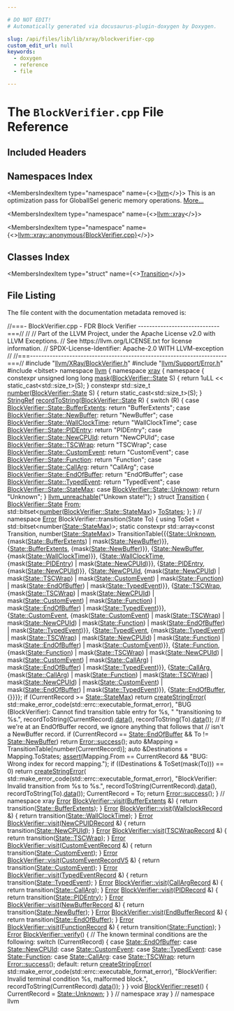 ```yaml
---

# DO NOT EDIT!
# Automatically generated via docusaurus-plugin-doxygen by Doxygen.

slug: /api/files/lib/lib/xray/blockverifier-cpp
custom_edit_url: null
keywords:
  - doxygen
  - reference
  - file

---
```





# The `BlockVerifier.cpp` File Reference

<DoxygenPage pluginConfig={pluginConfig}>



## Included Headers

<IncludesList>
<IncludesListItem
  filePath="llvm/XRay/BlockVerifier.h"
  permalink="/docs/api/files/include/include/llvm/include/llvm/xray/blockverifier-h"
  isLocal="true" />
<IncludesListItem
  filePath="llvm/Support/Error.h"
  permalink="/docs/api/files/include/include/llvm/include/llvm/support/error-h"
  isLocal="true" />
<IncludesListItem
  filePath="bitset"
  permalink=""
  isLocal="false" />
</IncludesList>

## Namespaces Index

<MembersIndex>

<MembersIndexItem
  type="namespace"
  name={<><a href="/docs/api/namespaces/llvm">llvm</a></>}>
This is an optimization pass for GlobalISel generic memory operations. <a href="/docs/api/namespaces/llvm/#details">More...</a>
</MembersIndexItem>

<MembersIndexItem
  type="namespace"
  name={<><a href="/docs/api/namespaces/llvm/xray">llvm::xray</a></>}>
</MembersIndexItem>

<MembersIndexItem
  type="namespace"
  name={<><a href="/docs/api/namespaces/llvm/xray/anonymous-blockverifier-cpp-">llvm::xray::anonymous&#123;BlockVerifier.cpp&#125;</a></>}>
</MembersIndexItem>

</MembersIndex>

## Classes Index

<MembersIndex>

<MembersIndexItem
  type="struct"
  name={<><a href="/docs/api/structs/llvm/xray/anonymous-namespace-blockverifier-cpp-/transition">Transition</a></>}>
</MembersIndexItem>

</MembersIndex>


## File Listing

The file content with the documentation metadata removed is:

<ProgramListing>

<Link id="l00001" /><CodeLine lineNumber="1"><Highlight kind="comment">//===- BlockVerifier.cpp - FDR Block Verifier -----------------------------===//</Highlight><Highlight kind="normal"></Highlight></CodeLine>
<Link id="l00002" /><CodeLine lineNumber="2"><Highlight kind="normal"></Highlight><Highlight kind="comment">//</Highlight><Highlight kind="normal"></Highlight></CodeLine>
<Link id="l00003" /><CodeLine lineNumber="3"><Highlight kind="normal"></Highlight><Highlight kind="comment">// Part of the LLVM Project, under the Apache License v2.0 with LLVM Exceptions.</Highlight><Highlight kind="normal"></Highlight></CodeLine>
<Link id="l00004" /><CodeLine lineNumber="4"><Highlight kind="normal"></Highlight><Highlight kind="comment">// See https://llvm.org/LICENSE.txt for license information.</Highlight><Highlight kind="normal"></Highlight></CodeLine>
<Link id="l00005" /><CodeLine lineNumber="5"><Highlight kind="normal"></Highlight><Highlight kind="comment">// SPDX-License-Identifier: Apache-2.0 WITH LLVM-exception</Highlight><Highlight kind="normal"></Highlight></CodeLine>
<Link id="l00006" /><CodeLine lineNumber="6"><Highlight kind="normal"></Highlight><Highlight kind="comment">//</Highlight><Highlight kind="normal"></Highlight></CodeLine>
<Link id="l00007" /><CodeLine lineNumber="7"><Highlight kind="normal"></Highlight><Highlight kind="comment">//===----------------------------------------------------------------------===//</Highlight><Highlight kind="normal"></Highlight></CodeLine>
<Link id="l00008" /><CodeLine lineNumber="8"><Highlight kind="normal"></Highlight><Highlight kind="preprocessor">#include &quot;<a href="/docs/api/files/include/include/llvm/include/llvm/xray/blockverifier-h">llvm/XRay/BlockVerifier.h</a>&quot;</Highlight><Highlight kind="normal"></Highlight></CodeLine>
<Link id="l00009" /><CodeLine lineNumber="9"><Highlight kind="normal"></Highlight><Highlight kind="preprocessor">#include &quot;<a href="/docs/api/files/include/include/llvm/include/llvm/support/error-h">llvm/Support/Error.h</a>&quot;</Highlight><Highlight kind="normal"></Highlight></CodeLine>
<Link id="l00010" /><CodeLine lineNumber="10"><Highlight kind="normal"></Highlight></CodeLine>
<Link id="l00011" /><CodeLine lineNumber="11"><Highlight kind="normal"></Highlight><Highlight kind="preprocessor">#include &lt;bitset&gt;</Highlight><Highlight kind="normal"></Highlight></CodeLine>
<Link id="l00012" /><CodeLine lineNumber="12"><Highlight kind="normal"></Highlight></CodeLine>
<Link id="l00013" /><CodeLine lineNumber="13"><Highlight kind="normal"></Highlight><Highlight kind="keyword">namespace </Highlight><Highlight kind="normal"><a href="/docs/api/namespaces/llvm">llvm</a> &#123;</Highlight></CodeLine>
<Link id="l00014" /><CodeLine lineNumber="14"><Highlight kind="normal"></Highlight><Highlight kind="keyword">namespace </Highlight><Highlight kind="normal"><a href="/docs/api/namespaces/llvm/xray">xray</a> &#123;</Highlight></CodeLine>
<Link id="l00015" /><CodeLine lineNumber="15" lineLink="/docs/api/namespaces/llvm/xray/anonymous-blockverifier-cpp-"><Highlight kind="normal"></Highlight><Highlight kind="keyword">namespace </Highlight><Highlight kind="normal">&#123;</Highlight></CodeLine>
<Link id="l00016" /><CodeLine lineNumber="16"><Highlight kind="normal"></Highlight></CodeLine>
<Link id="l00017" /><CodeLine lineNumber="17" lineLink="/docs/api/namespaces/llvm/xray/anonymous-blockverifier-cpp-/#a4f553792295c397cd8537913983ea459"><Highlight kind="normal"></Highlight><Highlight kind="keyword">constexpr</Highlight><Highlight kind="normal"> </Highlight><Highlight kind="keywordtype">unsigned</Highlight><Highlight kind="normal"> </Highlight><Highlight kind="keywordtype">long</Highlight><Highlight kind="normal"> </Highlight><Highlight kind="keywordtype">long</Highlight><Highlight kind="normal"> <a href="/docs/api/namespaces/llvm/xray/anonymous-blockverifier-cpp-/#a4f553792295c397cd8537913983ea459">mask</a>(<a href="/docs/api/classes/llvm/xray/blockverifier/#a59694dabdf15b05a6ed96e3d6395921a">BlockVerifier::State</a> S) &#123;</Highlight></CodeLine>
<Link id="l00018" /><CodeLine lineNumber="18"><Highlight kind="normal">  </Highlight><Highlight kind="keywordflow">return</Highlight><Highlight kind="normal"> 1uLL &lt;&lt; </Highlight><Highlight kind="keyword">static&#95;cast&lt;</Highlight><Highlight kind="normal">std::size&#95;t</Highlight><Highlight kind="keyword">&gt;</Highlight><Highlight kind="normal">(S);</Highlight></CodeLine>
<Link id="l00019" /><CodeLine lineNumber="19"><Highlight kind="normal">&#125;</Highlight></CodeLine>
<Link id="l00020" /><CodeLine lineNumber="20"><Highlight kind="normal"></Highlight></CodeLine>
<Link id="l00021" /><CodeLine lineNumber="21" lineLink="/docs/api/namespaces/llvm/xray/anonymous-blockverifier-cpp-/#a08f237df2d000ae6ee9be82263c9292d"><Highlight kind="normal"></Highlight><Highlight kind="keyword">constexpr</Highlight><Highlight kind="normal"> std::size&#95;t <a href="/docs/api/namespaces/llvm/xray/anonymous-blockverifier-cpp-/#a08f237df2d000ae6ee9be82263c9292d">number</a>(<a href="/docs/api/classes/llvm/xray/blockverifier/#a59694dabdf15b05a6ed96e3d6395921a">BlockVerifier::State</a> S) &#123;</Highlight></CodeLine>
<Link id="l00022" /><CodeLine lineNumber="22"><Highlight kind="normal">  </Highlight><Highlight kind="keywordflow">return</Highlight><Highlight kind="normal"> </Highlight><Highlight kind="keyword">static&#95;cast&lt;</Highlight><Highlight kind="normal">std::size&#95;t</Highlight><Highlight kind="keyword">&gt;</Highlight><Highlight kind="normal">(S);</Highlight></CodeLine>
<Link id="l00023" /><CodeLine lineNumber="23"><Highlight kind="normal">&#125;</Highlight></CodeLine>
<Link id="l00024" /><CodeLine lineNumber="24"><Highlight kind="normal"></Highlight></CodeLine>
<Link id="l00025" /><CodeLine lineNumber="25" lineLink="/docs/api/namespaces/llvm/xray/anonymous-blockverifier-cpp-/#a0d2a440e7c11b9833fa3a8c6f1c9149c"><Highlight kind="normal"><a href="/docs/api/classes/llvm/stringref">StringRef</a> <a href="/docs/api/namespaces/llvm/xray/anonymous-blockverifier-cpp-/#a0d2a440e7c11b9833fa3a8c6f1c9149c">recordToString</a>(<a href="/docs/api/classes/llvm/xray/blockverifier/#a59694dabdf15b05a6ed96e3d6395921a">BlockVerifier::State</a> R) &#123;</Highlight></CodeLine>
<Link id="l00026" /><CodeLine lineNumber="26"><Highlight kind="normal">  </Highlight><Highlight kind="keywordflow">switch</Highlight><Highlight kind="normal"> (R) &#123;</Highlight></CodeLine>
<Link id="l00027" /><CodeLine lineNumber="27"><Highlight kind="normal">  </Highlight><Highlight kind="keywordflow">case</Highlight><Highlight kind="normal"> <a href="/docs/api/classes/llvm/xray/blockverifier/#a59694dabdf15b05a6ed96e3d6395921aad40f124c04e0f7053a59091324c057bb">BlockVerifier::State::BufferExtents</a>:</Highlight></CodeLine>
<Link id="l00028" /><CodeLine lineNumber="28"><Highlight kind="normal">    </Highlight><Highlight kind="keywordflow">return</Highlight><Highlight kind="normal"> </Highlight><Highlight kind="stringliteral">&quot;BufferExtents&quot;</Highlight><Highlight kind="normal">;</Highlight></CodeLine>
<Link id="l00029" /><CodeLine lineNumber="29"><Highlight kind="normal">  </Highlight><Highlight kind="keywordflow">case</Highlight><Highlight kind="normal"> <a href="/docs/api/classes/llvm/xray/blockverifier/#a59694dabdf15b05a6ed96e3d6395921aa9640a8ab0717de99a9cba910898a29e1">BlockVerifier::State::NewBuffer</a>:</Highlight></CodeLine>
<Link id="l00030" /><CodeLine lineNumber="30"><Highlight kind="normal">    </Highlight><Highlight kind="keywordflow">return</Highlight><Highlight kind="normal"> </Highlight><Highlight kind="stringliteral">&quot;NewBuffer&quot;</Highlight><Highlight kind="normal">;</Highlight></CodeLine>
<Link id="l00031" /><CodeLine lineNumber="31"><Highlight kind="normal">  </Highlight><Highlight kind="keywordflow">case</Highlight><Highlight kind="normal"> <a href="/docs/api/classes/llvm/xray/blockverifier/#a59694dabdf15b05a6ed96e3d6395921aa0e35c3a890a74eac23be4290fbb514b9">BlockVerifier::State::WallClockTime</a>:</Highlight></CodeLine>
<Link id="l00032" /><CodeLine lineNumber="32"><Highlight kind="normal">    </Highlight><Highlight kind="keywordflow">return</Highlight><Highlight kind="normal"> </Highlight><Highlight kind="stringliteral">&quot;WallClockTime&quot;</Highlight><Highlight kind="normal">;</Highlight></CodeLine>
<Link id="l00033" /><CodeLine lineNumber="33"><Highlight kind="normal">  </Highlight><Highlight kind="keywordflow">case</Highlight><Highlight kind="normal"> <a href="/docs/api/classes/llvm/xray/blockverifier/#a59694dabdf15b05a6ed96e3d6395921aabf3fd8939cdbbe2ffa4241c50b79aa2a">BlockVerifier::State::PIDEntry</a>:</Highlight></CodeLine>
<Link id="l00034" /><CodeLine lineNumber="34"><Highlight kind="normal">    </Highlight><Highlight kind="keywordflow">return</Highlight><Highlight kind="normal"> </Highlight><Highlight kind="stringliteral">&quot;PIDEntry&quot;</Highlight><Highlight kind="normal">;</Highlight></CodeLine>
<Link id="l00035" /><CodeLine lineNumber="35"><Highlight kind="normal">  </Highlight><Highlight kind="keywordflow">case</Highlight><Highlight kind="normal"> <a href="/docs/api/classes/llvm/xray/blockverifier/#a59694dabdf15b05a6ed96e3d6395921aa4d5e3885bd7d52c169962c2f3fe53802">BlockVerifier::State::NewCPUId</a>:</Highlight></CodeLine>
<Link id="l00036" /><CodeLine lineNumber="36"><Highlight kind="normal">    </Highlight><Highlight kind="keywordflow">return</Highlight><Highlight kind="normal"> </Highlight><Highlight kind="stringliteral">&quot;NewCPUId&quot;</Highlight><Highlight kind="normal">;</Highlight></CodeLine>
<Link id="l00037" /><CodeLine lineNumber="37"><Highlight kind="normal">  </Highlight><Highlight kind="keywordflow">case</Highlight><Highlight kind="normal"> <a href="/docs/api/classes/llvm/xray/blockverifier/#a59694dabdf15b05a6ed96e3d6395921aa859cbd93cb41d14122da3077763072ce">BlockVerifier::State::TSCWrap</a>:</Highlight></CodeLine>
<Link id="l00038" /><CodeLine lineNumber="38"><Highlight kind="normal">    </Highlight><Highlight kind="keywordflow">return</Highlight><Highlight kind="normal"> </Highlight><Highlight kind="stringliteral">&quot;TSCWrap&quot;</Highlight><Highlight kind="normal">;</Highlight></CodeLine>
<Link id="l00039" /><CodeLine lineNumber="39"><Highlight kind="normal">  </Highlight><Highlight kind="keywordflow">case</Highlight><Highlight kind="normal"> <a href="/docs/api/classes/llvm/xray/blockverifier/#a59694dabdf15b05a6ed96e3d6395921aac8b0247e97b3b6334312cddb4de4182e">BlockVerifier::State::CustomEvent</a>:</Highlight></CodeLine>
<Link id="l00040" /><CodeLine lineNumber="40"><Highlight kind="normal">    </Highlight><Highlight kind="keywordflow">return</Highlight><Highlight kind="normal"> </Highlight><Highlight kind="stringliteral">&quot;CustomEvent&quot;</Highlight><Highlight kind="normal">;</Highlight></CodeLine>
<Link id="l00041" /><CodeLine lineNumber="41"><Highlight kind="normal">  </Highlight><Highlight kind="keywordflow">case</Highlight><Highlight kind="normal"> <a href="/docs/api/classes/llvm/xray/blockverifier/#a59694dabdf15b05a6ed96e3d6395921aa86408593c34af77fdd90df932f8b5261">BlockVerifier::State::Function</a>:</Highlight></CodeLine>
<Link id="l00042" /><CodeLine lineNumber="42"><Highlight kind="normal">    </Highlight><Highlight kind="keywordflow">return</Highlight><Highlight kind="normal"> </Highlight><Highlight kind="stringliteral">&quot;Function&quot;</Highlight><Highlight kind="normal">;</Highlight></CodeLine>
<Link id="l00043" /><CodeLine lineNumber="43"><Highlight kind="normal">  </Highlight><Highlight kind="keywordflow">case</Highlight><Highlight kind="normal"> <a href="/docs/api/classes/llvm/xray/blockverifier/#a59694dabdf15b05a6ed96e3d6395921aa2255a845dfaa556c825c2e5696cd9e78">BlockVerifier::State::CallArg</a>:</Highlight></CodeLine>
<Link id="l00044" /><CodeLine lineNumber="44"><Highlight kind="normal">    </Highlight><Highlight kind="keywordflow">return</Highlight><Highlight kind="normal"> </Highlight><Highlight kind="stringliteral">&quot;CallArg&quot;</Highlight><Highlight kind="normal">;</Highlight></CodeLine>
<Link id="l00045" /><CodeLine lineNumber="45"><Highlight kind="normal">  </Highlight><Highlight kind="keywordflow">case</Highlight><Highlight kind="normal"> <a href="/docs/api/classes/llvm/xray/blockverifier/#a59694dabdf15b05a6ed96e3d6395921aae5da385dbefcea25180d295762b0b38f">BlockVerifier::State::EndOfBuffer</a>:</Highlight></CodeLine>
<Link id="l00046" /><CodeLine lineNumber="46"><Highlight kind="normal">    </Highlight><Highlight kind="keywordflow">return</Highlight><Highlight kind="normal"> </Highlight><Highlight kind="stringliteral">&quot;EndOfBuffer&quot;</Highlight><Highlight kind="normal">;</Highlight></CodeLine>
<Link id="l00047" /><CodeLine lineNumber="47"><Highlight kind="normal">  </Highlight><Highlight kind="keywordflow">case</Highlight><Highlight kind="normal"> <a href="/docs/api/classes/llvm/xray/blockverifier/#a59694dabdf15b05a6ed96e3d6395921aa583dedceb162e94531b777a3b8902743">BlockVerifier::State::TypedEvent</a>:</Highlight></CodeLine>
<Link id="l00048" /><CodeLine lineNumber="48"><Highlight kind="normal">    </Highlight><Highlight kind="keywordflow">return</Highlight><Highlight kind="normal"> </Highlight><Highlight kind="stringliteral">&quot;TypedEvent&quot;</Highlight><Highlight kind="normal">;</Highlight></CodeLine>
<Link id="l00049" /><CodeLine lineNumber="49"><Highlight kind="normal">  </Highlight><Highlight kind="keywordflow">case</Highlight><Highlight kind="normal"> <a href="/docs/api/classes/llvm/xray/blockverifier/#a59694dabdf15b05a6ed96e3d6395921aa98dc330541bd24c811d0a8c4646e6cc6">BlockVerifier::State::StateMax</a>:</Highlight></CodeLine>
<Link id="l00050" /><CodeLine lineNumber="50"><Highlight kind="normal">  </Highlight><Highlight kind="keywordflow">case</Highlight><Highlight kind="normal"> <a href="/docs/api/classes/llvm/xray/blockverifier/#a59694dabdf15b05a6ed96e3d6395921aa88183b946cc5f0e8c96b2e66e1c74a7e">BlockVerifier::State::Unknown</a>:</Highlight></CodeLine>
<Link id="l00051" /><CodeLine lineNumber="51"><Highlight kind="normal">    </Highlight><Highlight kind="keywordflow">return</Highlight><Highlight kind="normal"> </Highlight><Highlight kind="stringliteral">&quot;Unknown&quot;</Highlight><Highlight kind="normal">;</Highlight></CodeLine>
<Link id="l00052" /><CodeLine lineNumber="52"><Highlight kind="normal">  &#125;</Highlight></CodeLine>
<Link id="l00053" /><CodeLine lineNumber="53"><Highlight kind="normal">  <a href="/docs/api/files/include/include/llvm/include/llvm/support/errorhandling-h/#ace243f5c25697a1107cce46626b3dc94">llvm&#95;unreachable</a>(</Highlight><Highlight kind="stringliteral">&quot;Unkown state!&quot;</Highlight><Highlight kind="normal">);</Highlight></CodeLine>
<Link id="l00054" /><CodeLine lineNumber="54"><Highlight kind="normal">&#125;</Highlight></CodeLine>
<Link id="l00055" /><CodeLine lineNumber="55"><Highlight kind="normal"></Highlight></CodeLine>
<Link id="l00056" /><CodeLine lineNumber="56" lineLink="/docs/api/structs/llvm/xray/anonymous-namespace-blockverifier-cpp-/transition"><Highlight kind="normal"></Highlight><Highlight kind="keyword">struct </Highlight><Highlight kind="normal"><a href="/docs/api/structs/llvm/xray/anonymous-namespace-blockverifier-cpp-/transition">Transition</a> &#123;</Highlight></CodeLine>
<Link id="l00057" /><CodeLine lineNumber="57" lineLink="/docs/api/structs/llvm/xray/anonymous-namespace-blockverifier-cpp-/transition/#ae2db70898790d0891b54d7985573bb7f"><Highlight kind="normal">  <a href="/docs/api/classes/llvm/xray/blockverifier/#a59694dabdf15b05a6ed96e3d6395921a">BlockVerifier::State</a> <a href="/docs/api/structs/llvm/xray/anonymous-namespace-blockverifier-cpp-/transition/#ae2db70898790d0891b54d7985573bb7f">From</a>;</Highlight></CodeLine>
<Link id="l00058" /><CodeLine lineNumber="58" lineLink="/docs/api/structs/llvm/xray/anonymous-namespace-blockverifier-cpp-/transition/#af1892ba84da4d41dedcbbe08677e09d1"><Highlight kind="normal">  std::bitset&lt;<a href="/docs/api/namespaces/llvm/xray/anonymous-blockverifier-cpp-/#a08f237df2d000ae6ee9be82263c9292d">number</a>(<a href="/docs/api/classes/llvm/xray/blockverifier/#a59694dabdf15b05a6ed96e3d6395921aa98dc330541bd24c811d0a8c4646e6cc6">BlockVerifier::State::StateMax</a>)&gt; <a href="/docs/api/structs/llvm/xray/anonymous-namespace-blockverifier-cpp-/transition/#af1892ba84da4d41dedcbbe08677e09d1">ToStates</a>;</Highlight></CodeLine>
<Link id="l00059" /><CodeLine lineNumber="59"><Highlight kind="normal">&#125;;</Highlight></CodeLine>
<Link id="l00060" /><CodeLine lineNumber="60"><Highlight kind="normal"></Highlight></CodeLine>
<Link id="l00061" /><CodeLine lineNumber="61"><Highlight kind="normal">&#125; </Highlight><Highlight kind="comment">// namespace</Highlight><Highlight kind="normal"></Highlight></CodeLine>
<Link id="l00062" /><CodeLine lineNumber="62"><Highlight kind="normal"></Highlight></CodeLine>
<Link id="l00063" /><CodeLine lineNumber="63"><Highlight kind="normal"><a href="/docs/api/classes/llvm/error">Error</a> BlockVerifier::transition(State To) &#123;</Highlight></CodeLine>
<Link id="l00064" /><CodeLine lineNumber="64"><Highlight kind="normal">  </Highlight><Highlight kind="keyword">using </Highlight><Highlight kind="normal">ToSet = std::bitset&lt;number(<a href="/docs/api/classes/llvm/xray/blockverifier/#a59694dabdf15b05a6ed96e3d6395921aa98dc330541bd24c811d0a8c4646e6cc6">State::StateMax</a>)&gt;;</Highlight></CodeLine>
<Link id="l00065" /><CodeLine lineNumber="65"><Highlight kind="normal">  </Highlight><Highlight kind="keyword">static</Highlight><Highlight kind="normal"> </Highlight><Highlight kind="keyword">constexpr</Highlight><Highlight kind="normal"> std::array&lt;</Highlight><Highlight kind="keyword">const</Highlight><Highlight kind="normal"> Transition, number(<a href="/docs/api/classes/llvm/xray/blockverifier/#a59694dabdf15b05a6ed96e3d6395921aa98dc330541bd24c811d0a8c4646e6cc6">State::StateMax</a>)&gt;</Highlight></CodeLine>
<Link id="l00066" /><CodeLine lineNumber="66"><Highlight kind="normal">      TransitionTable&#123;&#123;&#123;<a href="/docs/api/classes/llvm/xray/blockverifier/#a59694dabdf15b05a6ed96e3d6395921aa88183b946cc5f0e8c96b2e66e1c74a7e">State::Unknown</a>,</Highlight></CodeLine>
<Link id="l00067" /><CodeLine lineNumber="67"><Highlight kind="normal">                        &#123;mask(<a href="/docs/api/classes/llvm/xray/blockverifier/#a59694dabdf15b05a6ed96e3d6395921aad40f124c04e0f7053a59091324c057bb">State::BufferExtents</a>) | mask(<a href="/docs/api/classes/llvm/xray/blockverifier/#a59694dabdf15b05a6ed96e3d6395921aa9640a8ab0717de99a9cba910898a29e1">State::NewBuffer</a>)&#125;&#125;,</Highlight></CodeLine>
<Link id="l00068" /><CodeLine lineNumber="68"><Highlight kind="normal"></Highlight></CodeLine>
<Link id="l00069" /><CodeLine lineNumber="69"><Highlight kind="normal">                       &#123;<a href="/docs/api/classes/llvm/xray/blockverifier/#a59694dabdf15b05a6ed96e3d6395921aad40f124c04e0f7053a59091324c057bb">State::BufferExtents</a>, &#123;mask(<a href="/docs/api/classes/llvm/xray/blockverifier/#a59694dabdf15b05a6ed96e3d6395921aa9640a8ab0717de99a9cba910898a29e1">State::NewBuffer</a>)&#125;&#125;,</Highlight></CodeLine>
<Link id="l00070" /><CodeLine lineNumber="70"><Highlight kind="normal"></Highlight></CodeLine>
<Link id="l00071" /><CodeLine lineNumber="71"><Highlight kind="normal">                       &#123;<a href="/docs/api/classes/llvm/xray/blockverifier/#a59694dabdf15b05a6ed96e3d6395921aa9640a8ab0717de99a9cba910898a29e1">State::NewBuffer</a>, &#123;mask(<a href="/docs/api/classes/llvm/xray/blockverifier/#a59694dabdf15b05a6ed96e3d6395921aa0e35c3a890a74eac23be4290fbb514b9">State::WallClockTime</a>)&#125;&#125;,</Highlight></CodeLine>
<Link id="l00072" /><CodeLine lineNumber="72"><Highlight kind="normal"></Highlight></CodeLine>
<Link id="l00073" /><CodeLine lineNumber="73"><Highlight kind="normal">                       &#123;<a href="/docs/api/classes/llvm/xray/blockverifier/#a59694dabdf15b05a6ed96e3d6395921aa0e35c3a890a74eac23be4290fbb514b9">State::WallClockTime</a>,</Highlight></CodeLine>
<Link id="l00074" /><CodeLine lineNumber="74"><Highlight kind="normal">                        &#123;mask(<a href="/docs/api/classes/llvm/xray/blockverifier/#a59694dabdf15b05a6ed96e3d6395921aabf3fd8939cdbbe2ffa4241c50b79aa2a">State::PIDEntry</a>) | mask(<a href="/docs/api/classes/llvm/xray/blockverifier/#a59694dabdf15b05a6ed96e3d6395921aa4d5e3885bd7d52c169962c2f3fe53802">State::NewCPUId</a>)&#125;&#125;,</Highlight></CodeLine>
<Link id="l00075" /><CodeLine lineNumber="75"><Highlight kind="normal"></Highlight></CodeLine>
<Link id="l00076" /><CodeLine lineNumber="76"><Highlight kind="normal">                       &#123;<a href="/docs/api/classes/llvm/xray/blockverifier/#a59694dabdf15b05a6ed96e3d6395921aabf3fd8939cdbbe2ffa4241c50b79aa2a">State::PIDEntry</a>, &#123;mask(<a href="/docs/api/classes/llvm/xray/blockverifier/#a59694dabdf15b05a6ed96e3d6395921aa4d5e3885bd7d52c169962c2f3fe53802">State::NewCPUId</a>)&#125;&#125;,</Highlight></CodeLine>
<Link id="l00077" /><CodeLine lineNumber="77"><Highlight kind="normal"></Highlight></CodeLine>
<Link id="l00078" /><CodeLine lineNumber="78"><Highlight kind="normal">                       &#123;<a href="/docs/api/classes/llvm/xray/blockverifier/#a59694dabdf15b05a6ed96e3d6395921aa4d5e3885bd7d52c169962c2f3fe53802">State::NewCPUId</a>,</Highlight></CodeLine>
<Link id="l00079" /><CodeLine lineNumber="79"><Highlight kind="normal">                        &#123;mask(<a href="/docs/api/classes/llvm/xray/blockverifier/#a59694dabdf15b05a6ed96e3d6395921aa4d5e3885bd7d52c169962c2f3fe53802">State::NewCPUId</a>) | mask(<a href="/docs/api/classes/llvm/xray/blockverifier/#a59694dabdf15b05a6ed96e3d6395921aa859cbd93cb41d14122da3077763072ce">State::TSCWrap</a>) |</Highlight></CodeLine>
<Link id="l00080" /><CodeLine lineNumber="80"><Highlight kind="normal">                         mask(<a href="/docs/api/classes/llvm/xray/blockverifier/#a59694dabdf15b05a6ed96e3d6395921aac8b0247e97b3b6334312cddb4de4182e">State::CustomEvent</a>) | mask(<a href="/docs/api/classes/llvm/xray/blockverifier/#a59694dabdf15b05a6ed96e3d6395921aa86408593c34af77fdd90df932f8b5261">State::Function</a>) |</Highlight></CodeLine>
<Link id="l00081" /><CodeLine lineNumber="81"><Highlight kind="normal">                         mask(<a href="/docs/api/classes/llvm/xray/blockverifier/#a59694dabdf15b05a6ed96e3d6395921aae5da385dbefcea25180d295762b0b38f">State::EndOfBuffer</a>) | mask(<a href="/docs/api/classes/llvm/xray/blockverifier/#a59694dabdf15b05a6ed96e3d6395921aa583dedceb162e94531b777a3b8902743">State::TypedEvent</a>)&#125;&#125;,</Highlight></CodeLine>
<Link id="l00082" /><CodeLine lineNumber="82"><Highlight kind="normal"></Highlight></CodeLine>
<Link id="l00083" /><CodeLine lineNumber="83"><Highlight kind="normal">                       &#123;<a href="/docs/api/classes/llvm/xray/blockverifier/#a59694dabdf15b05a6ed96e3d6395921aa859cbd93cb41d14122da3077763072ce">State::TSCWrap</a>,</Highlight></CodeLine>
<Link id="l00084" /><CodeLine lineNumber="84"><Highlight kind="normal">                        &#123;mask(<a href="/docs/api/classes/llvm/xray/blockverifier/#a59694dabdf15b05a6ed96e3d6395921aa859cbd93cb41d14122da3077763072ce">State::TSCWrap</a>) | mask(<a href="/docs/api/classes/llvm/xray/blockverifier/#a59694dabdf15b05a6ed96e3d6395921aa4d5e3885bd7d52c169962c2f3fe53802">State::NewCPUId</a>) |</Highlight></CodeLine>
<Link id="l00085" /><CodeLine lineNumber="85"><Highlight kind="normal">                         mask(<a href="/docs/api/classes/llvm/xray/blockverifier/#a59694dabdf15b05a6ed96e3d6395921aac8b0247e97b3b6334312cddb4de4182e">State::CustomEvent</a>) | mask(<a href="/docs/api/classes/llvm/xray/blockverifier/#a59694dabdf15b05a6ed96e3d6395921aa86408593c34af77fdd90df932f8b5261">State::Function</a>) |</Highlight></CodeLine>
<Link id="l00086" /><CodeLine lineNumber="86"><Highlight kind="normal">                         mask(<a href="/docs/api/classes/llvm/xray/blockverifier/#a59694dabdf15b05a6ed96e3d6395921aae5da385dbefcea25180d295762b0b38f">State::EndOfBuffer</a>) | mask(<a href="/docs/api/classes/llvm/xray/blockverifier/#a59694dabdf15b05a6ed96e3d6395921aa583dedceb162e94531b777a3b8902743">State::TypedEvent</a>)&#125;&#125;,</Highlight></CodeLine>
<Link id="l00087" /><CodeLine lineNumber="87"><Highlight kind="normal"></Highlight></CodeLine>
<Link id="l00088" /><CodeLine lineNumber="88"><Highlight kind="normal">                       &#123;<a href="/docs/api/classes/llvm/xray/blockverifier/#a59694dabdf15b05a6ed96e3d6395921aac8b0247e97b3b6334312cddb4de4182e">State::CustomEvent</a>,</Highlight></CodeLine>
<Link id="l00089" /><CodeLine lineNumber="89"><Highlight kind="normal">                        &#123;mask(<a href="/docs/api/classes/llvm/xray/blockverifier/#a59694dabdf15b05a6ed96e3d6395921aac8b0247e97b3b6334312cddb4de4182e">State::CustomEvent</a>) | mask(<a href="/docs/api/classes/llvm/xray/blockverifier/#a59694dabdf15b05a6ed96e3d6395921aa859cbd93cb41d14122da3077763072ce">State::TSCWrap</a>) |</Highlight></CodeLine>
<Link id="l00090" /><CodeLine lineNumber="90"><Highlight kind="normal">                         mask(<a href="/docs/api/classes/llvm/xray/blockverifier/#a59694dabdf15b05a6ed96e3d6395921aa4d5e3885bd7d52c169962c2f3fe53802">State::NewCPUId</a>) | mask(<a href="/docs/api/classes/llvm/xray/blockverifier/#a59694dabdf15b05a6ed96e3d6395921aa86408593c34af77fdd90df932f8b5261">State::Function</a>) |</Highlight></CodeLine>
<Link id="l00091" /><CodeLine lineNumber="91"><Highlight kind="normal">                         mask(<a href="/docs/api/classes/llvm/xray/blockverifier/#a59694dabdf15b05a6ed96e3d6395921aae5da385dbefcea25180d295762b0b38f">State::EndOfBuffer</a>) | mask(<a href="/docs/api/classes/llvm/xray/blockverifier/#a59694dabdf15b05a6ed96e3d6395921aa583dedceb162e94531b777a3b8902743">State::TypedEvent</a>)&#125;&#125;,</Highlight></CodeLine>
<Link id="l00092" /><CodeLine lineNumber="92"><Highlight kind="normal"></Highlight></CodeLine>
<Link id="l00093" /><CodeLine lineNumber="93"><Highlight kind="normal">                       &#123;<a href="/docs/api/classes/llvm/xray/blockverifier/#a59694dabdf15b05a6ed96e3d6395921aa583dedceb162e94531b777a3b8902743">State::TypedEvent</a>,</Highlight></CodeLine>
<Link id="l00094" /><CodeLine lineNumber="94"><Highlight kind="normal">                        &#123;mask(<a href="/docs/api/classes/llvm/xray/blockverifier/#a59694dabdf15b05a6ed96e3d6395921aa583dedceb162e94531b777a3b8902743">State::TypedEvent</a>) | mask(<a href="/docs/api/classes/llvm/xray/blockverifier/#a59694dabdf15b05a6ed96e3d6395921aa859cbd93cb41d14122da3077763072ce">State::TSCWrap</a>) |</Highlight></CodeLine>
<Link id="l00095" /><CodeLine lineNumber="95"><Highlight kind="normal">                         mask(<a href="/docs/api/classes/llvm/xray/blockverifier/#a59694dabdf15b05a6ed96e3d6395921aa4d5e3885bd7d52c169962c2f3fe53802">State::NewCPUId</a>) | mask(<a href="/docs/api/classes/llvm/xray/blockverifier/#a59694dabdf15b05a6ed96e3d6395921aa86408593c34af77fdd90df932f8b5261">State::Function</a>) |</Highlight></CodeLine>
<Link id="l00096" /><CodeLine lineNumber="96"><Highlight kind="normal">                         mask(<a href="/docs/api/classes/llvm/xray/blockverifier/#a59694dabdf15b05a6ed96e3d6395921aae5da385dbefcea25180d295762b0b38f">State::EndOfBuffer</a>) | mask(<a href="/docs/api/classes/llvm/xray/blockverifier/#a59694dabdf15b05a6ed96e3d6395921aac8b0247e97b3b6334312cddb4de4182e">State::CustomEvent</a>)&#125;&#125;,</Highlight></CodeLine>
<Link id="l00097" /><CodeLine lineNumber="97"><Highlight kind="normal"></Highlight></CodeLine>
<Link id="l00098" /><CodeLine lineNumber="98"><Highlight kind="normal">                       &#123;<a href="/docs/api/classes/llvm/xray/blockverifier/#a59694dabdf15b05a6ed96e3d6395921aa86408593c34af77fdd90df932f8b5261">State::Function</a>,</Highlight></CodeLine>
<Link id="l00099" /><CodeLine lineNumber="99"><Highlight kind="normal">                        &#123;mask(<a href="/docs/api/classes/llvm/xray/blockverifier/#a59694dabdf15b05a6ed96e3d6395921aa86408593c34af77fdd90df932f8b5261">State::Function</a>) | mask(<a href="/docs/api/classes/llvm/xray/blockverifier/#a59694dabdf15b05a6ed96e3d6395921aa859cbd93cb41d14122da3077763072ce">State::TSCWrap</a>) |</Highlight></CodeLine>
<Link id="l00100" /><CodeLine lineNumber="100"><Highlight kind="normal">                         mask(<a href="/docs/api/classes/llvm/xray/blockverifier/#a59694dabdf15b05a6ed96e3d6395921aa4d5e3885bd7d52c169962c2f3fe53802">State::NewCPUId</a>) | mask(<a href="/docs/api/classes/llvm/xray/blockverifier/#a59694dabdf15b05a6ed96e3d6395921aac8b0247e97b3b6334312cddb4de4182e">State::CustomEvent</a>) |</Highlight></CodeLine>
<Link id="l00101" /><CodeLine lineNumber="101"><Highlight kind="normal">                         mask(<a href="/docs/api/classes/llvm/xray/blockverifier/#a59694dabdf15b05a6ed96e3d6395921aa2255a845dfaa556c825c2e5696cd9e78">State::CallArg</a>) | mask(<a href="/docs/api/classes/llvm/xray/blockverifier/#a59694dabdf15b05a6ed96e3d6395921aae5da385dbefcea25180d295762b0b38f">State::EndOfBuffer</a>) |</Highlight></CodeLine>
<Link id="l00102" /><CodeLine lineNumber="102"><Highlight kind="normal">                         mask(<a href="/docs/api/classes/llvm/xray/blockverifier/#a59694dabdf15b05a6ed96e3d6395921aa583dedceb162e94531b777a3b8902743">State::TypedEvent</a>)&#125;&#125;,</Highlight></CodeLine>
<Link id="l00103" /><CodeLine lineNumber="103"><Highlight kind="normal"></Highlight></CodeLine>
<Link id="l00104" /><CodeLine lineNumber="104"><Highlight kind="normal">                       &#123;<a href="/docs/api/classes/llvm/xray/blockverifier/#a59694dabdf15b05a6ed96e3d6395921aa2255a845dfaa556c825c2e5696cd9e78">State::CallArg</a>,</Highlight></CodeLine>
<Link id="l00105" /><CodeLine lineNumber="105"><Highlight kind="normal">                        &#123;mask(<a href="/docs/api/classes/llvm/xray/blockverifier/#a59694dabdf15b05a6ed96e3d6395921aa2255a845dfaa556c825c2e5696cd9e78">State::CallArg</a>) | mask(<a href="/docs/api/classes/llvm/xray/blockverifier/#a59694dabdf15b05a6ed96e3d6395921aa86408593c34af77fdd90df932f8b5261">State::Function</a>) |</Highlight></CodeLine>
<Link id="l00106" /><CodeLine lineNumber="106"><Highlight kind="normal">                         mask(<a href="/docs/api/classes/llvm/xray/blockverifier/#a59694dabdf15b05a6ed96e3d6395921aa859cbd93cb41d14122da3077763072ce">State::TSCWrap</a>) | mask(<a href="/docs/api/classes/llvm/xray/blockverifier/#a59694dabdf15b05a6ed96e3d6395921aa4d5e3885bd7d52c169962c2f3fe53802">State::NewCPUId</a>) |</Highlight></CodeLine>
<Link id="l00107" /><CodeLine lineNumber="107"><Highlight kind="normal">                         mask(<a href="/docs/api/classes/llvm/xray/blockverifier/#a59694dabdf15b05a6ed96e3d6395921aac8b0247e97b3b6334312cddb4de4182e">State::CustomEvent</a>) | mask(<a href="/docs/api/classes/llvm/xray/blockverifier/#a59694dabdf15b05a6ed96e3d6395921aae5da385dbefcea25180d295762b0b38f">State::EndOfBuffer</a>) |</Highlight></CodeLine>
<Link id="l00108" /><CodeLine lineNumber="108"><Highlight kind="normal">                         mask(<a href="/docs/api/classes/llvm/xray/blockverifier/#a59694dabdf15b05a6ed96e3d6395921aa583dedceb162e94531b777a3b8902743">State::TypedEvent</a>)&#125;&#125;,</Highlight></CodeLine>
<Link id="l00109" /><CodeLine lineNumber="109"><Highlight kind="normal"></Highlight></CodeLine>
<Link id="l00110" /><CodeLine lineNumber="110"><Highlight kind="normal">                       &#123;<a href="/docs/api/classes/llvm/xray/blockverifier/#a59694dabdf15b05a6ed96e3d6395921aae5da385dbefcea25180d295762b0b38f">State::EndOfBuffer</a>, &#123;&#125;&#125;&#125;&#125;;</Highlight></CodeLine>
<Link id="l00111" /><CodeLine lineNumber="111"><Highlight kind="normal"></Highlight></CodeLine>
<Link id="l00112" /><CodeLine lineNumber="112"><Highlight kind="normal">  </Highlight><Highlight kind="keywordflow">if</Highlight><Highlight kind="normal"> (CurrentRecord &gt;= <a href="/docs/api/classes/llvm/xray/blockverifier/#a59694dabdf15b05a6ed96e3d6395921aa98dc330541bd24c811d0a8c4646e6cc6">State::StateMax</a>)</Highlight></CodeLine>
<Link id="l00113" /><CodeLine lineNumber="113"><Highlight kind="normal">    </Highlight><Highlight kind="keywordflow">return</Highlight><Highlight kind="normal"> <a href="/docs/api/namespaces/llvm/#a4d2fd926089a58d482fb67a362e11bad">createStringError</a>(</Highlight></CodeLine>
<Link id="l00114" /><CodeLine lineNumber="114"><Highlight kind="normal">        std::make&#95;error&#95;code(std::errc::executable&#95;format&#95;error),</Highlight></CodeLine>
<Link id="l00115" /><CodeLine lineNumber="115"><Highlight kind="normal">        </Highlight><Highlight kind="stringliteral">&quot;BUG (BlockVerifier): Cannot find transition table entry for %s, &quot;</Highlight><Highlight kind="normal"></Highlight></CodeLine>
<Link id="l00116" /><CodeLine lineNumber="116"><Highlight kind="normal">        </Highlight><Highlight kind="stringliteral">&quot;transitioning to %s.&quot;</Highlight><Highlight kind="normal">,</Highlight></CodeLine>
<Link id="l00117" /><CodeLine lineNumber="117"><Highlight kind="normal">        recordToString(CurrentRecord).<a href="/docs/api/files/lib/lib/codegen/staticdatasplitter-cpp/#ad2fefd8832b4b1ea3dbb1f621063bbff">data</a>(), recordToString(To).<a href="/docs/api/files/lib/lib/codegen/staticdatasplitter-cpp/#ad2fefd8832b4b1ea3dbb1f621063bbff">data</a>());</Highlight></CodeLine>
<Link id="l00118" /><CodeLine lineNumber="118"><Highlight kind="normal"></Highlight></CodeLine>
<Link id="l00119" /><CodeLine lineNumber="119"><Highlight kind="normal">  </Highlight><Highlight kind="comment">// If we&#39;re at an EndOfBuffer record, we ignore anything that follows that</Highlight><Highlight kind="normal"></Highlight></CodeLine>
<Link id="l00120" /><CodeLine lineNumber="120"><Highlight kind="normal">  </Highlight><Highlight kind="comment">// isn&#39;t a NewBuffer record.</Highlight><Highlight kind="normal"></Highlight></CodeLine>
<Link id="l00121" /><CodeLine lineNumber="121"><Highlight kind="normal">  </Highlight><Highlight kind="keywordflow">if</Highlight><Highlight kind="normal"> (CurrentRecord == <a href="/docs/api/classes/llvm/xray/blockverifier/#a59694dabdf15b05a6ed96e3d6395921aae5da385dbefcea25180d295762b0b38f">State::EndOfBuffer</a> &amp;&amp; To != <a href="/docs/api/classes/llvm/xray/blockverifier/#a59694dabdf15b05a6ed96e3d6395921aa9640a8ab0717de99a9cba910898a29e1">State::NewBuffer</a>)</Highlight></CodeLine>
<Link id="l00122" /><CodeLine lineNumber="122"><Highlight kind="normal">    </Highlight><Highlight kind="keywordflow">return</Highlight><Highlight kind="normal"> <a href="/docs/api/classes/llvm/error/#a4dfd0813c3d0e0a30439b5a3e9196b59">Error::success</a>();</Highlight></CodeLine>
<Link id="l00123" /><CodeLine lineNumber="123"><Highlight kind="normal"></Highlight></CodeLine>
<Link id="l00124" /><CodeLine lineNumber="124"><Highlight kind="normal">  </Highlight><Highlight kind="keyword">auto</Highlight><Highlight kind="normal"> &amp;Mapping = TransitionTable&#91;number(CurrentRecord)&#93;;</Highlight></CodeLine>
<Link id="l00125" /><CodeLine lineNumber="125"><Highlight kind="normal">  </Highlight><Highlight kind="keyword">auto</Highlight><Highlight kind="normal"> &amp;Destinations = Mapping.ToStates;</Highlight></CodeLine>
<Link id="l00126" /><CodeLine lineNumber="126"><Highlight kind="normal">  <a href="/docs/api/files/lib/lib/target/lib/target/amdgpu/silowercontrolflow-cpp/#a4868c5d81c5ccc98c47aeab6244346a0">assert</a>(Mapping.From == CurrentRecord &amp;&amp;</Highlight></CodeLine>
<Link id="l00127" /><CodeLine lineNumber="127"><Highlight kind="normal">         </Highlight><Highlight kind="stringliteral">&quot;BUG: Wrong index for record mapping.&quot;</Highlight><Highlight kind="normal">);</Highlight></CodeLine>
<Link id="l00128" /><CodeLine lineNumber="128"><Highlight kind="normal">  </Highlight><Highlight kind="keywordflow">if</Highlight><Highlight kind="normal"> ((Destinations &amp; ToSet(mask(To))) == 0)</Highlight></CodeLine>
<Link id="l00129" /><CodeLine lineNumber="129"><Highlight kind="normal">    </Highlight><Highlight kind="keywordflow">return</Highlight><Highlight kind="normal"> <a href="/docs/api/namespaces/llvm/#a4d2fd926089a58d482fb67a362e11bad">createStringError</a>(</Highlight></CodeLine>
<Link id="l00130" /><CodeLine lineNumber="130"><Highlight kind="normal">        std::make&#95;error&#95;code(std::errc::executable&#95;format&#95;error),</Highlight></CodeLine>
<Link id="l00131" /><CodeLine lineNumber="131"><Highlight kind="normal">        </Highlight><Highlight kind="stringliteral">&quot;BlockVerifier: Invalid transition from %s to %s.&quot;</Highlight><Highlight kind="normal">,</Highlight></CodeLine>
<Link id="l00132" /><CodeLine lineNumber="132"><Highlight kind="normal">        recordToString(CurrentRecord).<a href="/docs/api/files/lib/lib/codegen/staticdatasplitter-cpp/#ad2fefd8832b4b1ea3dbb1f621063bbff">data</a>(), recordToString(To).<a href="/docs/api/files/lib/lib/codegen/staticdatasplitter-cpp/#ad2fefd8832b4b1ea3dbb1f621063bbff">data</a>());</Highlight></CodeLine>
<Link id="l00133" /><CodeLine lineNumber="133"><Highlight kind="normal"></Highlight></CodeLine>
<Link id="l00134" /><CodeLine lineNumber="134"><Highlight kind="normal">  CurrentRecord = To;</Highlight></CodeLine>
<Link id="l00135" /><CodeLine lineNumber="135"><Highlight kind="normal">  </Highlight><Highlight kind="keywordflow">return</Highlight><Highlight kind="normal"> <a href="/docs/api/classes/llvm/error/#a4dfd0813c3d0e0a30439b5a3e9196b59">Error::success</a>();</Highlight></CodeLine>
<Link id="l00136" /><CodeLine lineNumber="136"><Highlight kind="normal">&#125; </Highlight><Highlight kind="comment">// namespace xray</Highlight><Highlight kind="normal"></Highlight></CodeLine>
<Link id="l00137" /><CodeLine lineNumber="137"><Highlight kind="normal"></Highlight></CodeLine>
<Link id="l00138" /><CodeLine lineNumber="138" lineLink="/docs/api/classes/llvm/xray/blockverifier/#a0363cbb2ea3574b210ed0511901ba550"><Highlight kind="normal"><a href="/docs/api/classes/llvm/error">Error</a> <a href="/docs/api/classes/llvm/xray/blockverifier/#a0363cbb2ea3574b210ed0511901ba550">BlockVerifier::visit</a>(<a href="/docs/api/classes/llvm/xray/blockverifier/#a59694dabdf15b05a6ed96e3d6395921aad40f124c04e0f7053a59091324c057bb">BufferExtents</a> &amp;) &#123;</Highlight></CodeLine>
<Link id="l00139" /><CodeLine lineNumber="139"><Highlight kind="normal">  </Highlight><Highlight kind="keywordflow">return</Highlight><Highlight kind="normal"> transition(<a href="/docs/api/classes/llvm/xray/blockverifier/#a59694dabdf15b05a6ed96e3d6395921aad40f124c04e0f7053a59091324c057bb">State::BufferExtents</a>);</Highlight></CodeLine>
<Link id="l00140" /><CodeLine lineNumber="140"><Highlight kind="normal">&#125;</Highlight></CodeLine>
<Link id="l00141" /><CodeLine lineNumber="141"><Highlight kind="normal"></Highlight></CodeLine>
<Link id="l00142" /><CodeLine lineNumber="142" lineLink="/docs/api/classes/llvm/xray/blockverifier/#ac5150f8980b37faa50e10714637643a7"><Highlight kind="normal"><a href="/docs/api/classes/llvm/error">Error</a> <a href="/docs/api/classes/llvm/xray/blockverifier/#a0363cbb2ea3574b210ed0511901ba550">BlockVerifier::visit</a>(<a href="/docs/api/classes/llvm/xray/wallclockrecord">WallclockRecord</a> &amp;) &#123;</Highlight></CodeLine>
<Link id="l00143" /><CodeLine lineNumber="143"><Highlight kind="normal">  </Highlight><Highlight kind="keywordflow">return</Highlight><Highlight kind="normal"> transition(<a href="/docs/api/classes/llvm/xray/blockverifier/#a59694dabdf15b05a6ed96e3d6395921aa0e35c3a890a74eac23be4290fbb514b9">State::WallClockTime</a>);</Highlight></CodeLine>
<Link id="l00144" /><CodeLine lineNumber="144"><Highlight kind="normal">&#125;</Highlight></CodeLine>
<Link id="l00145" /><CodeLine lineNumber="145"><Highlight kind="normal"></Highlight></CodeLine>
<Link id="l00146" /><CodeLine lineNumber="146" lineLink="/docs/api/classes/llvm/xray/blockverifier/#ac927d14a65a4257ee852b29412c6326d"><Highlight kind="normal"><a href="/docs/api/classes/llvm/error">Error</a> <a href="/docs/api/classes/llvm/xray/blockverifier/#a0363cbb2ea3574b210ed0511901ba550">BlockVerifier::visit</a>(<a href="/docs/api/classes/llvm/xray/newcpuidrecord">NewCPUIDRecord</a> &amp;) &#123;</Highlight></CodeLine>
<Link id="l00147" /><CodeLine lineNumber="147"><Highlight kind="normal">  </Highlight><Highlight kind="keywordflow">return</Highlight><Highlight kind="normal"> transition(<a href="/docs/api/classes/llvm/xray/blockverifier/#a59694dabdf15b05a6ed96e3d6395921aa4d5e3885bd7d52c169962c2f3fe53802">State::NewCPUId</a>);</Highlight></CodeLine>
<Link id="l00148" /><CodeLine lineNumber="148"><Highlight kind="normal">&#125;</Highlight></CodeLine>
<Link id="l00149" /><CodeLine lineNumber="149"><Highlight kind="normal"></Highlight></CodeLine>
<Link id="l00150" /><CodeLine lineNumber="150" lineLink="/docs/api/classes/llvm/xray/blockverifier/#a2e93c0c6eca3d7b8d9ec4a3cfa7cc7b8"><Highlight kind="normal"><a href="/docs/api/classes/llvm/error">Error</a> <a href="/docs/api/classes/llvm/xray/blockverifier/#a0363cbb2ea3574b210ed0511901ba550">BlockVerifier::visit</a>(<a href="/docs/api/classes/llvm/xray/tscwraprecord">TSCWrapRecord</a> &amp;) &#123;</Highlight></CodeLine>
<Link id="l00151" /><CodeLine lineNumber="151"><Highlight kind="normal">  </Highlight><Highlight kind="keywordflow">return</Highlight><Highlight kind="normal"> transition(<a href="/docs/api/classes/llvm/xray/blockverifier/#a59694dabdf15b05a6ed96e3d6395921aa859cbd93cb41d14122da3077763072ce">State::TSCWrap</a>);</Highlight></CodeLine>
<Link id="l00152" /><CodeLine lineNumber="152"><Highlight kind="normal">&#125;</Highlight></CodeLine>
<Link id="l00153" /><CodeLine lineNumber="153"><Highlight kind="normal"></Highlight></CodeLine>
<Link id="l00154" /><CodeLine lineNumber="154" lineLink="/docs/api/classes/llvm/xray/blockverifier/#acc53f6d9482f5fe2fa57c938071ee172"><Highlight kind="normal"><a href="/docs/api/classes/llvm/error">Error</a> <a href="/docs/api/classes/llvm/xray/blockverifier/#a0363cbb2ea3574b210ed0511901ba550">BlockVerifier::visit</a>(<a href="/docs/api/classes/llvm/xray/customeventrecord">CustomEventRecord</a> &amp;) &#123;</Highlight></CodeLine>
<Link id="l00155" /><CodeLine lineNumber="155"><Highlight kind="normal">  </Highlight><Highlight kind="keywordflow">return</Highlight><Highlight kind="normal"> transition(<a href="/docs/api/classes/llvm/xray/blockverifier/#a59694dabdf15b05a6ed96e3d6395921aac8b0247e97b3b6334312cddb4de4182e">State::CustomEvent</a>);</Highlight></CodeLine>
<Link id="l00156" /><CodeLine lineNumber="156"><Highlight kind="normal">&#125;</Highlight></CodeLine>
<Link id="l00157" /><CodeLine lineNumber="157"><Highlight kind="normal"></Highlight></CodeLine>
<Link id="l00158" /><CodeLine lineNumber="158" lineLink="/docs/api/classes/llvm/xray/blockverifier/#a0466a89ecf2d430b651264e562f22057"><Highlight kind="normal"><a href="/docs/api/classes/llvm/error">Error</a> <a href="/docs/api/classes/llvm/xray/blockverifier/#a0363cbb2ea3574b210ed0511901ba550">BlockVerifier::visit</a>(<a href="/docs/api/classes/llvm/xray/customeventrecordv5">CustomEventRecordV5</a> &amp;) &#123;</Highlight></CodeLine>
<Link id="l00159" /><CodeLine lineNumber="159"><Highlight kind="normal">  </Highlight><Highlight kind="keywordflow">return</Highlight><Highlight kind="normal"> transition(<a href="/docs/api/classes/llvm/xray/blockverifier/#a59694dabdf15b05a6ed96e3d6395921aac8b0247e97b3b6334312cddb4de4182e">State::CustomEvent</a>);</Highlight></CodeLine>
<Link id="l00160" /><CodeLine lineNumber="160"><Highlight kind="normal">&#125;</Highlight></CodeLine>
<Link id="l00161" /><CodeLine lineNumber="161"><Highlight kind="normal"></Highlight></CodeLine>
<Link id="l00162" /><CodeLine lineNumber="162" lineLink="/docs/api/classes/llvm/xray/blockverifier/#aa1d0957ab5ee78c3b17b8ede0ccca66c"><Highlight kind="normal"><a href="/docs/api/classes/llvm/error">Error</a> <a href="/docs/api/classes/llvm/xray/blockverifier/#a0363cbb2ea3574b210ed0511901ba550">BlockVerifier::visit</a>(<a href="/docs/api/classes/llvm/xray/typedeventrecord">TypedEventRecord</a> &amp;) &#123;</Highlight></CodeLine>
<Link id="l00163" /><CodeLine lineNumber="163"><Highlight kind="normal">  </Highlight><Highlight kind="keywordflow">return</Highlight><Highlight kind="normal"> transition(<a href="/docs/api/classes/llvm/xray/blockverifier/#a59694dabdf15b05a6ed96e3d6395921aa583dedceb162e94531b777a3b8902743">State::TypedEvent</a>);</Highlight></CodeLine>
<Link id="l00164" /><CodeLine lineNumber="164"><Highlight kind="normal">&#125;</Highlight></CodeLine>
<Link id="l00165" /><CodeLine lineNumber="165"><Highlight kind="normal"></Highlight></CodeLine>
<Link id="l00166" /><CodeLine lineNumber="166" lineLink="/docs/api/classes/llvm/xray/blockverifier/#ab2c0014e8932ea8c1552f2adf10535e4"><Highlight kind="normal"><a href="/docs/api/classes/llvm/error">Error</a> <a href="/docs/api/classes/llvm/xray/blockverifier/#a0363cbb2ea3574b210ed0511901ba550">BlockVerifier::visit</a>(<a href="/docs/api/classes/llvm/xray/callargrecord">CallArgRecord</a> &amp;) &#123;</Highlight></CodeLine>
<Link id="l00167" /><CodeLine lineNumber="167"><Highlight kind="normal">  </Highlight><Highlight kind="keywordflow">return</Highlight><Highlight kind="normal"> transition(<a href="/docs/api/classes/llvm/xray/blockverifier/#a59694dabdf15b05a6ed96e3d6395921aa2255a845dfaa556c825c2e5696cd9e78">State::CallArg</a>);</Highlight></CodeLine>
<Link id="l00168" /><CodeLine lineNumber="168"><Highlight kind="normal">&#125;</Highlight></CodeLine>
<Link id="l00169" /><CodeLine lineNumber="169"><Highlight kind="normal"></Highlight></CodeLine>
<Link id="l00170" /><CodeLine lineNumber="170" lineLink="/docs/api/classes/llvm/xray/blockverifier/#a746d79144717a5289a72a8fd7377b34a"><Highlight kind="normal"><a href="/docs/api/classes/llvm/error">Error</a> <a href="/docs/api/classes/llvm/xray/blockverifier/#a0363cbb2ea3574b210ed0511901ba550">BlockVerifier::visit</a>(<a href="/docs/api/classes/llvm/xray/pidrecord">PIDRecord</a> &amp;) &#123; </Highlight><Highlight kind="keywordflow">return</Highlight><Highlight kind="normal"> transition(<a href="/docs/api/classes/llvm/xray/blockverifier/#a59694dabdf15b05a6ed96e3d6395921aabf3fd8939cdbbe2ffa4241c50b79aa2a">State::PIDEntry</a>); &#125;</Highlight></CodeLine>
<Link id="l00171" /><CodeLine lineNumber="171"><Highlight kind="normal"></Highlight></CodeLine>
<Link id="l00172" /><CodeLine lineNumber="172" lineLink="/docs/api/classes/llvm/xray/blockverifier/#aa65d33473539f0f4b04235581a7b0c7e"><Highlight kind="normal"><a href="/docs/api/classes/llvm/error">Error</a> <a href="/docs/api/classes/llvm/xray/blockverifier/#a0363cbb2ea3574b210ed0511901ba550">BlockVerifier::visit</a>(<a href="/docs/api/classes/llvm/xray/newbufferrecord">NewBufferRecord</a> &amp;) &#123;</Highlight></CodeLine>
<Link id="l00173" /><CodeLine lineNumber="173"><Highlight kind="normal">  </Highlight><Highlight kind="keywordflow">return</Highlight><Highlight kind="normal"> transition(<a href="/docs/api/classes/llvm/xray/blockverifier/#a59694dabdf15b05a6ed96e3d6395921aa9640a8ab0717de99a9cba910898a29e1">State::NewBuffer</a>);</Highlight></CodeLine>
<Link id="l00174" /><CodeLine lineNumber="174"><Highlight kind="normal">&#125;</Highlight></CodeLine>
<Link id="l00175" /><CodeLine lineNumber="175"><Highlight kind="normal"></Highlight></CodeLine>
<Link id="l00176" /><CodeLine lineNumber="176" lineLink="/docs/api/classes/llvm/xray/blockverifier/#a01202d1f61e22bd9ab1e6fd70938f07b"><Highlight kind="normal"><a href="/docs/api/classes/llvm/error">Error</a> <a href="/docs/api/classes/llvm/xray/blockverifier/#a0363cbb2ea3574b210ed0511901ba550">BlockVerifier::visit</a>(<a href="/docs/api/classes/llvm/xray/endbufferrecord">EndBufferRecord</a> &amp;) &#123;</Highlight></CodeLine>
<Link id="l00177" /><CodeLine lineNumber="177"><Highlight kind="normal">  </Highlight><Highlight kind="keywordflow">return</Highlight><Highlight kind="normal"> transition(<a href="/docs/api/classes/llvm/xray/blockverifier/#a59694dabdf15b05a6ed96e3d6395921aae5da385dbefcea25180d295762b0b38f">State::EndOfBuffer</a>);</Highlight></CodeLine>
<Link id="l00178" /><CodeLine lineNumber="178"><Highlight kind="normal">&#125;</Highlight></CodeLine>
<Link id="l00179" /><CodeLine lineNumber="179"><Highlight kind="normal"></Highlight></CodeLine>
<Link id="l00180" /><CodeLine lineNumber="180" lineLink="/docs/api/classes/llvm/xray/blockverifier/#afa2074d3d4345a4e170f94980299301c"><Highlight kind="normal"><a href="/docs/api/classes/llvm/error">Error</a> <a href="/docs/api/classes/llvm/xray/blockverifier/#a0363cbb2ea3574b210ed0511901ba550">BlockVerifier::visit</a>(<a href="/docs/api/classes/llvm/xray/functionrecord">FunctionRecord</a> &amp;) &#123;</Highlight></CodeLine>
<Link id="l00181" /><CodeLine lineNumber="181"><Highlight kind="normal">  </Highlight><Highlight kind="keywordflow">return</Highlight><Highlight kind="normal"> transition(<a href="/docs/api/classes/llvm/xray/blockverifier/#a59694dabdf15b05a6ed96e3d6395921aa86408593c34af77fdd90df932f8b5261">State::Function</a>);</Highlight></CodeLine>
<Link id="l00182" /><CodeLine lineNumber="182"><Highlight kind="normal">&#125;</Highlight></CodeLine>
<Link id="l00183" /><CodeLine lineNumber="183"><Highlight kind="normal"></Highlight></CodeLine>
<Link id="l00184" /><CodeLine lineNumber="184" lineLink="/docs/api/classes/llvm/xray/blockverifier/#a358157e2ac5a3e8e85ed759cec5e1798"><Highlight kind="normal"><a href="/docs/api/classes/llvm/error">Error</a> <a href="/docs/api/classes/llvm/xray/blockverifier/#a358157e2ac5a3e8e85ed759cec5e1798">BlockVerifier::verify</a>() &#123;</Highlight></CodeLine>
<Link id="l00185" /><CodeLine lineNumber="185"><Highlight kind="normal">  </Highlight><Highlight kind="comment">// The known terminal conditions are the following:</Highlight><Highlight kind="normal"></Highlight></CodeLine>
<Link id="l00186" /><CodeLine lineNumber="186"><Highlight kind="normal">  </Highlight><Highlight kind="keywordflow">switch</Highlight><Highlight kind="normal"> (CurrentRecord) &#123;</Highlight></CodeLine>
<Link id="l00187" /><CodeLine lineNumber="187"><Highlight kind="normal">  </Highlight><Highlight kind="keywordflow">case</Highlight><Highlight kind="normal"> <a href="/docs/api/classes/llvm/xray/blockverifier/#a59694dabdf15b05a6ed96e3d6395921aae5da385dbefcea25180d295762b0b38f">State::EndOfBuffer</a>:</Highlight></CodeLine>
<Link id="l00188" /><CodeLine lineNumber="188"><Highlight kind="normal">  </Highlight><Highlight kind="keywordflow">case</Highlight><Highlight kind="normal"> <a href="/docs/api/classes/llvm/xray/blockverifier/#a59694dabdf15b05a6ed96e3d6395921aa4d5e3885bd7d52c169962c2f3fe53802">State::NewCPUId</a>:</Highlight></CodeLine>
<Link id="l00189" /><CodeLine lineNumber="189"><Highlight kind="normal">  </Highlight><Highlight kind="keywordflow">case</Highlight><Highlight kind="normal"> <a href="/docs/api/classes/llvm/xray/blockverifier/#a59694dabdf15b05a6ed96e3d6395921aac8b0247e97b3b6334312cddb4de4182e">State::CustomEvent</a>:</Highlight></CodeLine>
<Link id="l00190" /><CodeLine lineNumber="190"><Highlight kind="normal">  </Highlight><Highlight kind="keywordflow">case</Highlight><Highlight kind="normal"> <a href="/docs/api/classes/llvm/xray/blockverifier/#a59694dabdf15b05a6ed96e3d6395921aa583dedceb162e94531b777a3b8902743">State::TypedEvent</a>:</Highlight></CodeLine>
<Link id="l00191" /><CodeLine lineNumber="191"><Highlight kind="normal">  </Highlight><Highlight kind="keywordflow">case</Highlight><Highlight kind="normal"> <a href="/docs/api/classes/llvm/xray/blockverifier/#a59694dabdf15b05a6ed96e3d6395921aa86408593c34af77fdd90df932f8b5261">State::Function</a>:</Highlight></CodeLine>
<Link id="l00192" /><CodeLine lineNumber="192"><Highlight kind="normal">  </Highlight><Highlight kind="keywordflow">case</Highlight><Highlight kind="normal"> <a href="/docs/api/classes/llvm/xray/blockverifier/#a59694dabdf15b05a6ed96e3d6395921aa2255a845dfaa556c825c2e5696cd9e78">State::CallArg</a>:</Highlight></CodeLine>
<Link id="l00193" /><CodeLine lineNumber="193"><Highlight kind="normal">  </Highlight><Highlight kind="keywordflow">case</Highlight><Highlight kind="normal"> <a href="/docs/api/classes/llvm/xray/blockverifier/#a59694dabdf15b05a6ed96e3d6395921aa859cbd93cb41d14122da3077763072ce">State::TSCWrap</a>:</Highlight></CodeLine>
<Link id="l00194" /><CodeLine lineNumber="194"><Highlight kind="normal">    </Highlight><Highlight kind="keywordflow">return</Highlight><Highlight kind="normal"> <a href="/docs/api/classes/llvm/error/#a4dfd0813c3d0e0a30439b5a3e9196b59">Error::success</a>();</Highlight></CodeLine>
<Link id="l00195" /><CodeLine lineNumber="195"><Highlight kind="normal">  </Highlight><Highlight kind="keywordflow">default</Highlight><Highlight kind="normal">:</Highlight></CodeLine>
<Link id="l00196" /><CodeLine lineNumber="196"><Highlight kind="normal">    </Highlight><Highlight kind="keywordflow">return</Highlight><Highlight kind="normal"> <a href="/docs/api/namespaces/llvm/#a4d2fd926089a58d482fb67a362e11bad">createStringError</a>(</Highlight></CodeLine>
<Link id="l00197" /><CodeLine lineNumber="197"><Highlight kind="normal">        std::make&#95;error&#95;code(std::errc::executable&#95;format&#95;error),</Highlight></CodeLine>
<Link id="l00198" /><CodeLine lineNumber="198"><Highlight kind="normal">        </Highlight><Highlight kind="stringliteral">&quot;BlockVerifier: Invalid terminal condition %s, malformed block.&quot;</Highlight><Highlight kind="normal">,</Highlight></CodeLine>
<Link id="l00199" /><CodeLine lineNumber="199"><Highlight kind="normal">        recordToString(CurrentRecord).<a href="/docs/api/files/lib/lib/codegen/staticdatasplitter-cpp/#ad2fefd8832b4b1ea3dbb1f621063bbff">data</a>());</Highlight></CodeLine>
<Link id="l00200" /><CodeLine lineNumber="200"><Highlight kind="normal">  &#125;</Highlight></CodeLine>
<Link id="l00201" /><CodeLine lineNumber="201"><Highlight kind="normal">&#125;</Highlight></CodeLine>
<Link id="l00202" /><CodeLine lineNumber="202"><Highlight kind="normal"></Highlight></CodeLine>
<Link id="l00203" /><CodeLine lineNumber="203" lineLink="/docs/api/classes/llvm/xray/blockverifier/#af37ef7cf3fcd3b633b938865641a8925"><Highlight kind="normal"></Highlight><Highlight kind="keywordtype">void</Highlight><Highlight kind="normal"> <a href="/docs/api/classes/llvm/xray/blockverifier/#af37ef7cf3fcd3b633b938865641a8925">BlockVerifier::reset</a>() &#123; CurrentRecord = <a href="/docs/api/classes/llvm/xray/blockverifier/#a59694dabdf15b05a6ed96e3d6395921aa88183b946cc5f0e8c96b2e66e1c74a7e">State::Unknown</a>; &#125;</Highlight></CodeLine>
<Link id="l00204" /><CodeLine lineNumber="204"><Highlight kind="normal"></Highlight></CodeLine>
<Link id="l00205" /><CodeLine lineNumber="205"><Highlight kind="normal">&#125; </Highlight><Highlight kind="comment">// namespace xray</Highlight><Highlight kind="normal"></Highlight></CodeLine>
<Link id="l00206" /><CodeLine lineNumber="206"><Highlight kind="normal">&#125; </Highlight><Highlight kind="comment">// namespace llvm</Highlight><Highlight kind="normal"></Highlight></CodeLine>

</ProgramListing>

</DoxygenPage>
